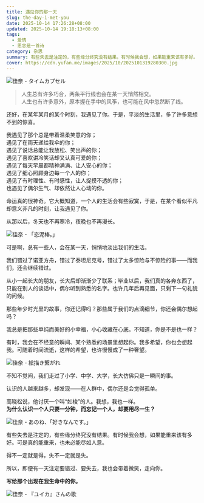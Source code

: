 ```yaml
---
title: 遇见你的那一天
slug: the-day-i-met-you
date: 2025-10-14 17:26:28+08:00
updated: 2025-10-14 19:18:13+08:00
tags:
  - 爱情
  - 思念是一首诗
category: 杂思
summary: 有些失去是注定的，有些缘分终究没有结果。有时候我会想，如果能重来该有多好。可是真的能重来，也未必能尽如人意。
cover: https://cdn.yufan.me/images/2025/10/2025101319280300.jpg
---
```


![佳奈 - タイムカプセル](https://cdn.yufan.me/images/2025/10/2025101319285800.jpg)

<MusicPlayer netease={2654774730} />

> 人生总有许多巧合，两条平行线也会在某一天悄然相交。<br />
> 人生也有许多意外，原本握在手中的风筝，也可能在风中忽然断了线。

还好，在某年某月的某个时刻，我遇见了你。于是，平淡的生活里，多了许多意想不到的惊喜。

我遇见了那个总是带着温柔笑意的你；<br />
遇见了在雨天递给我伞的你；<br />
遇见了说话总能让我放松、笑出声的你；<br />
遇见了喜欢讲冷笑话却又认真可爱的你；<br />
遇见了每天早晨都精神满满、让人安心的你；<br />
遇见了细心照顾身边每一个人的你；<br />
遇见了有时理性、有时感性，让人捉摸不透的你；<br />
也遇见了偶尔生气、却依然让人心动的你。

命运真的很神奇。它大概知道，一个人的生活会有些寂寞，于是，在某个看似平凡却意义非凡的时刻，让我遇见了你。

从那以后，冬天也不再寒冷，夜晚也不再漫长。

![佳奈 - 「恋泥棒。」](https://cdn.yufan.me/images/2025/10/2025101319301200.jpg)

可是啊，总有一些人，会在某一天，悄悄地淡出我们的生活。

我们错过了诺亚方舟，错过了泰坦尼克号，错过了太多惊险与不惊险的事——而我们，还会继续错过。

从小一起长大的朋友，长大后却渐渐少了联系；毕业以后，我们真的各奔东西了，只能在别人的谈话中，偶尔听到熟悉的名字。也许几年后再见面，只剩下一句礼貌的问候。

那些年少时光里的故事，你还记得吗？那些属于我们的点滴细节，你还会偶尔想起吗？

我总是把那些单纯而美好的小幸福，小心收藏在心底。不知道，你是不是也一样？

有时，我会在不经意的瞬间、某个熟悉的场景里想起你。我多希望，你也会想起我。可随着时间流逝，这样的希望，也许慢慢成了一种奢望。

![佳奈 - 絵描き繋がれ](https://cdn.yufan.me/images/2025/10/2025101319245700.jpg)

不知不觉间，我们走过了小学、中学、大学，长大仿佛只是一瞬间的事。

认识的人越来越多，却发现——在人群中，偶尔还是会觉得孤单。

高晓松说，他讨厌一个叫“如梭”的人。我想，我也一样。<br />
**为什么认识一个人只要一分钟，而忘记一个人，却要用尽一生？**

![佳奈 - あのね、「好きなんです。」](https://cdn.yufan.me/images/2025/10/2025101319263200.jpg)

有些失去是注定的，有些缘分终究没有结果。有时候我会想，如果能重来该有多好。可是真的能重来，也未必能尽如人意。

得不一定就是得，失不一定就是失。

所以，即便有一天注定要错过、要失去，我也会带着微笑，走向你。

**写给那个出现在我生命中的你。**

![佳奈 - 『ユイカ』さんの歌](https://cdn.yufan.me/images/2025/10/2025101319313100.jpg)
